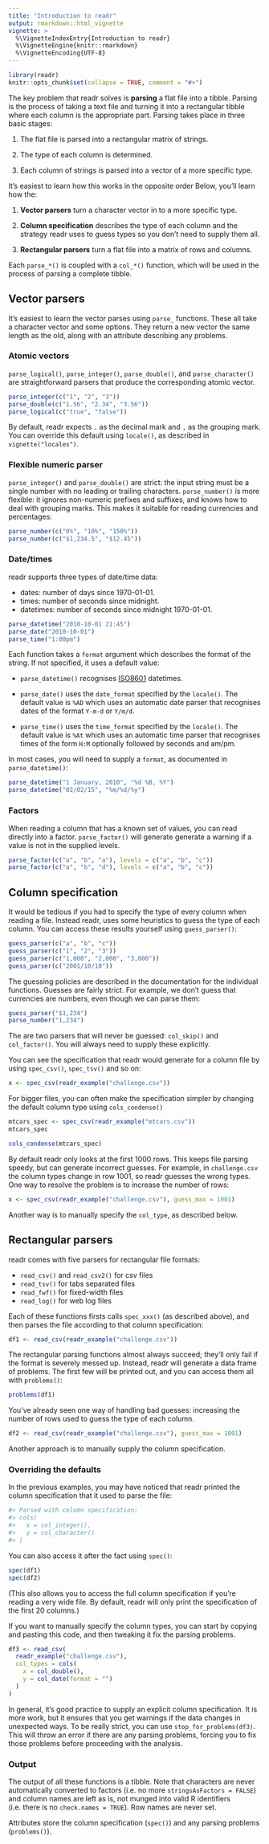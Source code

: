 ```yaml
---
title: "Introduction to readr"
output: rmarkdown::html_vignette
vignette: >
  %\VignetteIndexEntry{Introduction to readr}
  %\VignetteEngine{knitr::rmarkdown}
  %\VignetteEncoding{UTF-8}
---
```


```r
library(readr)
knitr::opts_chunk$set(collapse = TRUE, comment = "#>")
```

The key problem that readr solves is __parsing__ a flat file into a tibble. Parsing is the process of taking a text file and turning it into a rectangular tibble where each column is the appropriate part. Parsing takes place in three basic stages:

1.  The flat file is parsed into a rectangular matrix of
    strings.

1.  The type of each column is determined.

1.  Each column of strings is parsed into a vector of a 
    more specific type.

It's easiest to learn how this works in the opposite order Below, you'll learn how the:

1.  __Vector parsers__ turn a character vector in to a 
    more specific type. 

1.  __Column specification__ describes the type of each 
    column and the strategy readr uses to guess types so
    you don't need to supply them all.
    
1.  __Rectangular parsers__ turn a flat file into a 
    matrix of rows and columns.
  
Each `parse_*()` is coupled with a `col_*()` function, which will be used in the process of parsing a complete tibble. 

## Vector parsers

It's easiest to learn the vector parses using `parse_` functions. These all take a character vector and some options. They return a new vector the same length as the old, along with an attribute describing any problems.

### Atomic vectors

`parse_logical()`, `parse_integer()`, `parse_double()`, and `parse_character()` are straightforward parsers that produce the corresponding atomic vector.

```r
parse_integer(c("1", "2", "3"))
parse_double(c("1.56", "2.34", "3.56"))
parse_logical(c("true", "false"))
```

By default, readr expects `.` as the decimal mark and `,` as the grouping mark. You can override this default using `locale()`, as described in `vignette("locales")`.

### Flexible numeric parser

`parse_integer()` and `parse_double()` are strict: the input string must be a single number with no leading or trailing characters. `parse_number()` is more flexible: it ignores non-numeric prefixes and suffixes, and knows how to deal with grouping marks. This makes it suitable for reading currencies and percentages:

```r
parse_number(c("0%", "10%", "150%"))
parse_number(c("$1,234.5", "$12.45"))
```

### Date/times

readr supports three types of date/time data:

* dates: number of days since 1970-01-01.
* times: number of seconds since midnight.
* datetimes: number of seconds since midnight 1970-01-01.

```r
parse_datetime("2010-10-01 21:45")
parse_date("2010-10-01")
parse_time("1:00pm")
```

Each function takes a `format` argument which describes the format of the string. If not specified, it uses a default value:

* `parse_datetime()` recognises
  [ISO8601](https://en.wikipedia.org/wiki/ISO_8601) 
  datetimes.

* `parse_date()` uses the `date_format` specified by
  the `locale()`. The default value is `%AD` which uses
  an automatic date parser that recognises dates of the 
  format `Y-m-d` or `Y/m/d`.
  
* `parse_time()` uses the `time_format` specified by
  the `locale()`. The default value is `%At` which uses
  an automatic time parser that recognises times of the
  form `H:M` optionally followed by seconds and am/pm.
  
In most cases, you will need to supply a `format`, as documented in `parse_datetime()`:

```r
parse_datetime("1 January, 2010", "%d %B, %Y")
parse_datetime("02/02/15", "%m/%d/%y")
```

### Factors

When reading a column that has a known set of values, you can read directly into a factor. `parse_factor()` will generate generate a warning if a value is not in the supplied levels.
 
```r
parse_factor(c("a", "b", "a"), levels = c("a", "b", "c"))
parse_factor(c("a", "b", "d"), levels = c("a", "b", "c"))
```

## Column specification

It would be tedious if you had to specify the type of every column when reading a file. Instead readr, uses some heuristics to guess the type of each column. You can access these results yourself using `guess_parser()`:

```r
guess_parser(c("a", "b", "c"))
guess_parser(c("1", "2", "3"))
guess_parser(c("1,000", "2,000", "3,000"))
guess_parser(c("2001/10/10"))
```

The guessing policies are described in the documentation for the individual functions. Guesses are fairly strict. For example, we don't guess that currencies are numbers, even though we can parse them:

```r
guess_parser("$1,234")
parse_number("1,234")
``` 

The are two parsers that will never be guessed: `col_skip()` and `col_factor()`. You will always need to supply these explicitly.

You can see the specification that readr would generate for a column file by using `spec_csv()`, `spec_tsv()` and so on:

```r
x <- spec_csv(readr_example("challenge.csv"))
```

For bigger files, you can often make the specification simpler by changing the default column type using `cols_condense()`

```r
mtcars_spec <- spec_csv(readr_example("mtcars.csv"))
mtcars_spec

cols_condense(mtcars_spec)
```


By default readr only looks at the first 1000 rows. This keeps file parsing speedy, but can generate incorrect guesses. For example, in `challenge.csv` the column types change in row 1001, so readr guesses the wrong types. One way to resolve the problem is to increase the number of rows:

```r
x <- spec_csv(readr_example("challenge.csv"), guess_max = 1001)
```

Another way is to manually specify the `col_type`, as described below.

## Rectangular parsers

readr comes with five parsers for rectangular file formats:

* `read_csv()` and `read_csv2()` for csv files
* `read_tsv()` for tabs separated files
* `read_fwf()` for fixed-width files
* `read_log()` for web log files

Each of these functions firsts calls `spec_xxx()` (as described above), and then parses the file according to that column specification:

```r
df1 <- read_csv(readr_example("challenge.csv"))
```

The rectangular parsing functions almost always succeed; they'll only fail if the format is severely messed up. Instead, readr will generate a data frame of problems. The first few will be printed out, and you can access them all with `problems()`:

```r
problems(df1)
```

You've already seen one way of handling bad guesses: increasing the number of rows used to guess the type of each column. 

```r
df2 <- read_csv(readr_example("challenge.csv"), guess_max = 1001)
```

Another approach is to manually supply the column specification.

### Overriding the defaults

In the previous examples, you may have noticed that readr printed the column specification that it used to parse the file:

```r
#> Parsed with column specification:
#> cols(
#>   x = col_integer(),
#>   y = col_character()
#> )
```

You can also access it after the fact using `spec()`:

```r
spec(df1)
spec(df2)
```

(This also allows you to access the full column specification if you're reading a very wide file. By default, readr will only print the specification of the first 20 columns.)

If you want to manually specify the column types, you can start by copying and pasting this code, and then tweaking it fix the parsing problems.

```r
df3 <- read_csv(
  readr_example("challenge.csv"), 
  col_types = cols(
    x = col_double(),
    y = col_date(format = "")
  )
)
```

In general, it's good practice to supply an explicit column specification. It is more work, but it ensures that you get warnings if the data changes in unexpected ways. To be really strict, you can use `stop_for_problems(df3)`. This will throw an error if there are any parsing problems, forcing you to fix those problems before proceeding with the analysis.

### Output

The output of all these functions is a tibble. Note that characters are never automatically converted to factors (i.e. no more `stringsAsFactors = FALSE`) and column names are left as is, not munged into valid R identifiers (i.e. there is no `check.names = TRUE`). Row names are never set.

Attributes store the column specification (`spec()`) and any parsing problems (`problems()`).
